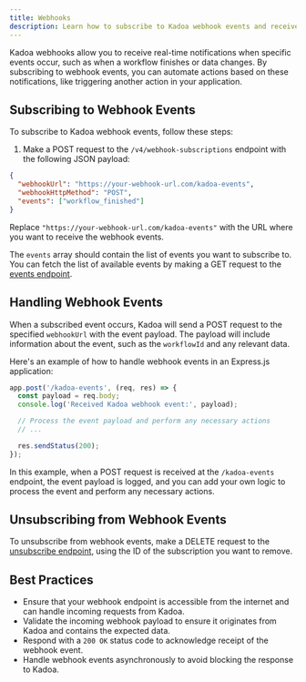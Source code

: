 ```yaml
---
title: Webhooks
description: Learn how to subscribe to Kadoa webhook events and receive real-time notifications about workflow events.
---
```


Kadoa webhooks allow you to receive real-time notifications when specific events occur, such as when a workflow finishes or data changes.
By subscribing to webhook events, you can automate actions based on these notifications, like triggering another action in your application.

## Subscribing to Webhook Events

To subscribe to Kadoa webhook events, follow these steps:

1. Make a POST request to the `/v4/webhook-subscriptions` endpoint with the following JSON payload:

```json
{
  "webhookUrl": "https://your-webhook-url.com/kadoa-events",
  "webhookHttpMethod": "POST",
  "events": ["workflow_finished"]
}
```

Replace `"https://your-webhook-url.com/kadoa-events"` with the URL where you want to receive the webhook events.

The `events` array should contain the list of events you want to subscribe to. You can fetch the list of available events by making a GET request to the [events endpoint](/api-reference/webhooks/get-the-list-of-available-webhook-events).

## Handling Webhook Events

When a subscribed event occurs, Kadoa will send a POST request to the specified `webhookUrl` with the event payload. The payload will include information about the event, such as the `workflowId` and any relevant data.

Here's an example of how to handle webhook events in an Express.js application:

```javascript
app.post('/kadoa-events', (req, res) => {
  const payload = req.body;
  console.log('Received Kadoa webhook event:', payload);

  // Process the event payload and perform any necessary actions
  // ...

  res.sendStatus(200);
});
```

In this example, when a POST request is received at the `/kadoa-events` endpoint, the event payload is logged, and you can add your own logic to process the event and perform any necessary actions.

## Unsubscribing from Webhook Events

To unsubscribe from webhook events, make a DELETE request to the [unsubscribe endpoint](/api-reference/webhooks/unsubscribe-from-webhook-events), using the ID of the subscription you want to remove.

## Best Practices

- Ensure that your webhook endpoint is accessible from the internet and can handle incoming requests from Kadoa.
- Validate the incoming webhook payload to ensure it originates from Kadoa and contains the expected data.
- Respond with a `200 OK` status code to acknowledge receipt of the webhook event.
- Handle webhook events asynchronously to avoid blocking the response to Kadoa.

